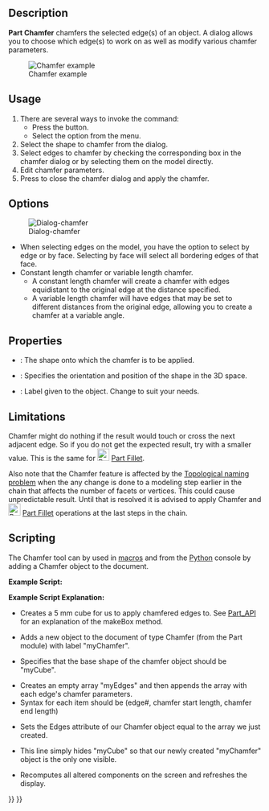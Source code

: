<languages/>
<translate>

<!--T:18-->
{{Docnav
|[[Part_Fillet|Fillet]]
|[[Part_MakeFace|MakeFace]]
|[[Part_Workbench|Part]]
|IconL=Part_Fillet.svg
|IconR=Part_MakeFace.svg
|IconC=Workbench_Part.svg
}}

<!--T:1-->
{{GuiCommand
|Name=Part Chamfer
|MenuLocation=Part → Chamfer...
|Workbenches=[[Part_Workbench|Part]]
|SeeAlso=[[Part_Fillet|Part Fillet]]
}}

==Description== <!--T:25-->

<!--T:2-->
'''Part Chamfer''' chamfers the selected edge(s) of an object. A dialog allows you to choose which edge(s) to work on as well as modify various chamfer parameters.

<!--T:5-->
[[Image:Chamfer-example.png|Chamfer example]]

==Usage== <!--T:24--> 

<!--T:3-->
# There are several ways to invoke the command:
#* Press the {{Button|[[Image:Part_Chamfer.svg|16px]] Chamfer...}} button.
#* Select the {{MenuCommand|Part → Chamfer...}} option from the menu.
# Select the shape to chamfer from the dialog.
# Select edges to chamfer by checking the corresponding box in the chamfer dialog or by selecting them on the model directly. 
# Edit chamfer parameters.
# Press {{Button|OK}} to close the chamfer dialog and apply the chamfer.

==Options== <!--T:26-->

<!--T:4-->
[[Image:Dialog-chamfer.png|Dialog-chamfer]]
* When selecting edges on the model, you have the option to select by edge or by face. Selecting by face will select all bordering edges of that face.
* Constant length chamfer or variable length chamfer.
** A constant length chamfer will create a chamfer with edges equidistant to the original edge at the distance specified.
** A variable length chamfer will have edges that may be set to different distances from the original edge, allowing you to create a chamfer at a variable angle.

==Properties== <!--T:27-->

<!--T:28-->
{{Properties_Title|Base}}

<!--T:7-->
*{{PropertyData|Base}}: The shape onto which the chamfer is to be applied.
*{{PropertyData|Placement}}: Specifies the orientation and position of the shape in the 3D space. 
*{{PropertyData|Label}}: Label given to the object. Change to suit your needs.
{{clear}}

==Limitations== <!--T:29-->

<!--T:22-->
Chamfer might do nothing if the result would touch or cross the next adjacent edge. So if you do not get the expected result, try with a smaller value. This is the same for [[Image:Part_Fillet.svg|24px]] [[Part_Fillet|Part Fillet]].

<!--T:23-->
Also note that the Chamfer feature is affected by the [[Topological_naming_problem|Topological naming problem]] when the any change is done to a modeling step earlier in the chain that affects the number of facets or vertices. This could cause unpredictable result. Until that is resolved it is advised to apply Chamfer and [[Image:Part_Fillet.svg|24px]] [[Part_Fillet|Part Fillet]] operations at the last steps in the chain.

==Scripting== <!--T:30-->

<!--T:8-->
The Chamfer tool can by used in [[Macros|macros]] and from the [[Python|Python]] console by adding a Chamfer object to the document.

<!--T:9-->
'''Example Script:'''

</translate>
{{Code|code=
import Part
cube = FreeCAD.ActiveDocument.addObject("Part::Feature", "myCube")
cube.Shape = Part.makeBox(5, 5, 5)
chmfr = FreeCAD.ActiveDocument.addObject("Part::Chamfer", "myChamfer")
chmfr.Base = FreeCAD.ActiveDocument.myCube
myEdges = []
myEdges.append((1, 1.5, 1.25)) # (edge number, chamfer start length, chamfer end length)
myEdges.append((2, 1.5, 1.25))
myEdges.append((3, 1.5, 1.25))
myEdges.append((4, 1.5, 1.25))
myEdges.append((5, 1.5, 1.25))
myEdges.append((6, 1.5, 1.25))
myEdges.append((7, 1.5, 1.25))
myEdges.append((8, 1.5, 1.25))
myEdges.append((9, 1.5, 1.25))
myEdges.append((10, 1.5, 1.25))
myEdges.append((11, 1.5, 1.25))
myEdges.append((12, 1.5, 1.25))
chmfr.Edges = myEdges
FreeCADGui.ActiveDocument.myCube.Visibility = False
FreeCAD.ActiveDocument.recompute()
}}
<translate>

<!--T:10-->
'''Example Script Explanation:'''

</translate>
{{Code|code=
import Part
cube = FreeCAD.ActiveDocument.addObject("Part::Feature", "myCube")
cube.Shape = Part.makeBox(5, 5, 5)
}}
<translate>

<!--T:11-->
*Creates a 5 mm cube for us to apply chamfered edges to. See [[Part_API|Part_API]] for an explanation of the makeBox method.
</translate>

{{Code|code=
chmfr = FreeCAD.ActiveDocument.addObject("Part::Chamfer", "myChamfer")
}}
<translate>

<!--T:12-->
*Adds a new object to the document of type Chamfer (from the Part module) with label "myChamfer".
</translate>

{{Code|code=
chmfr.Base = FreeCAD.ActiveDocument.myCube
}}
<translate>

<!--T:13-->
*Specifies that the base shape of the chamfer object should be "myCube".

</translate>
{{Code|code=
myEdges = []
myEdges.append((1, 1.5, 1.25)) # (edge number, chamfer start length, chamfer end length)
myEdges.append((2, 1.5, 1.25))
myEdges.append((3, 1.5, 1.25))
myEdges.append((4, 1.5, 1.25))
myEdges.append((5, 1.5, 1.25))
myEdges.append((6, 1.5, 1.25))
myEdges.append((7, 1.5, 1.25))
myEdges.append((8, 1.5, 1.25))
myEdges.append((9, 1.5, 1.25))
myEdges.append((10, 1.5, 1.25))
myEdges.append((11, 1.5, 1.25))
myEdges.append((12, 1.5, 1.25))
}}
<translate>

<!--T:14-->
*Creates an empty array "myEdges" and then appends the array with each edge's chamfer parameters.
*Syntax for each item should be (edge#, chamfer start length, chamfer end length)

</translate>
{{Code|code=
chmfr.Edges = myEdges
}}
<translate>
<!--T:15-->
*Sets the Edges attribute of our Chamfer object equal to the array we just created.
</translate>

{{Code|code=
FreeCADGui.ActiveDocument.myCube.Visibility = False
}}
<translate>

<!--T:16-->
*This line simply hides "myCube" so that our newly created "myChamfer" object is the only one visible.

</translate>
{{Code|code=
FreeCAD.ActiveDocument.recompute()
}}
<translate>

<!--T:17-->
*Recomputes all altered components on the screen and refreshes the display.


<!--T:19-->
{{Docnav
|[[Part_Fillet|Fillet]]
|[[Part_MakeFace|MakeFace]]
|[[Part_Workbench|Part]]
|IconL=Part_Fillet.svg
|IconR=Part_MakeFace.svg
|IconC=Workbench_Part.svg
}}

</translate>
{{Part Tools navi{{#translation:}}}}
{{Userdocnavi{{#translation:}}}}